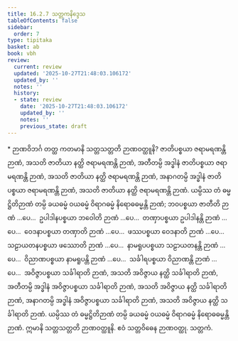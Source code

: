 ```yaml
---
title: 16.2.7 သတ္တကနိဒ္ဒေသ
tableOfContents: false
sidebar:
  order: 7
type: tipitaka
basket: ab
book: vbh
review:
  current: review
  updated: '2025-10-27T21:48:03.106172'
  updated_by: ''
  notes: ''
  history:
  - state: review
    date: '2025-10-27T21:48:03.106172'
    updated_by: ''
    notes: ''
    previous_state: draft
---
```



<ReviewStatus review={frontmatter.review} showDetails={true} />

<HypothesisAnnotation frontmatter={frontmatter} />

<DynamicBreadcrumb />

<Paragraph type="center" book="vbh">
* ဉာဏဝိဘင်္ဂ
</Paragraph>



<Division number="806" book="vbh" e="ch" v="30" p="347">

<Paragraph number="2549" book="vbh">
တတ္ထ ကတမာနိ သတ္တသတ္တတိ ဉာဏဝတ္ထူနိ? ဇာတိပစ္စယာ ဇရာမရဏန္တိ ဉာဏံ, အသတိ ဇာတိယာ နတ္ထိ ဇရာမရဏန္တိ ဉာဏံ, အတီတမ္ပိ အဒ္ဓါနံ ဇာတိပစ္စယာ ဇရာမရဏန္တိ ဉာဏံ, အသတိ ဇာတိယာ နတ္ထိ ဇရာမရဏန္တိ ဉာဏံ, အနာဂတမ္ပိ အဒ္ဓါနံ ဇာတိပစ္စယာ ဇရာမရဏန္တိ ဉာဏံ, အသတိ ဇာတိယာ နတ္ထိ ဇရာမရဏန္တိ ဉာဏံ. ယမ္ပိဿ တံ ဓမ္မဋ္ဌိတိဉာဏံ တမ္ပိ ခယဓမ္မံ ဝယဓမ္မံ ဝိရာဂဓမ္မံ နိရောဓဓမ္မန္တိ ဉာဏံ; ဘဝပစ္စယာ ဇာတီတိ ဉာဏံ …ပေ…  ဥပါဒါနပစ္စယာ ဘဝေါတိ ဉာဏံ …ပေ…  တဏှာပစ္စယာ ဥပါဒါနန္တိ ဉာဏံ …ပေ…  ဝေဒနာပစ္စယာ တဏှာတိ ဉာဏံ …ပေ…  ဖဿပစ္စယာ ဝေဒနာတိ ဉာဏံ …ပေ…  သဠာယတနပစ္စယာ ဖဿောတိ ဉာဏံ …ပေ…  နာမရူပပစ္စယာ သဠာယတနန္တိ ဉာဏံ …ပေ…  ဝိညာဏပစ္စယာ နာမရူပန္တိ ဉာဏံ …ပေ…  သင်္ခါရပစ္စယာ ဝိညာဏန္တိ ဉာဏံ …ပေ…  အဝိဇ္ဇာပစ္စယာ သင်္ခါရာတိ ဉာဏံ, အသတိ အဝိဇ္ဇာယ နတ္ထိ သင်္ခါရာတိ ဉာဏံ, အတီတမ္ပိ အဒ္ဓါနံ အဝိဇ္ဇာပစ္စယာ သင်္ခါရာတိ ဉာဏံ, အသတိ အဝိဇ္ဇာယ နတ္ထိ သင်္ခါရာတိ ဉာဏံ, အနာဂတမ္ပိ အဒ္ဓါနံ အဝိဇ္ဇာပစ္စယာ သင်္ခါရာတိ ဉာဏံ, အသတိ အဝိဇ္ဇာယ နတ္ထိ သင်္ခါရာတိ ဉာဏံ. ယမ္ပိဿ တံ ဓမ္မဋ္ဌိတိဉာဏံ တမ္ပိ ခယဓမ္မံ ဝယဓမ္မံ ဝိရာဂဓမ္မံ နိရောဓဓမ္မန္တိ ဉာဏံ. ဣမာနိ သတ္တသတ္တတိ ဉာဏဝတ္ထူနိ. ဧဝံ သတ္တဝိဓေန ဉာဏဝတ္ထု.

</Paragraph>
</Division>

<Paragraph number="2550" type="center" book="vbh">
သတ္တကံ.
</Paragraph>